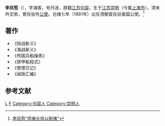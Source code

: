 '''李凤苞'''（{{bd|1834年||1887年|8月7日|catIdx=L}}），字海客，号丹涯，原籍[[江苏|江苏]][[句容|句容]]，生于[[江苏|江苏]][[崇明|崇明]]（今属[[上海市|上海市]]），清末外交家，曾任驻外[[公使|公使]]。光绪七年（1881年）出任清朝首任驻奥国公使。<ref>[https://www.shcm.gov.cn/zjcm/006009/20210423/896ff4cb-12e2-4064-9189-180443ee3830.html 李凤苞“师夷长技以制夷”]</ref>

==著作==
*《陆战新义》
*《海战新义》
*《布国兵船操练》
*《铁甲船程式》
*《使德日记》
*《闻政汇编》

== 参考文献 ==
{{Reflist}}
[[Category:清朝外交官|L]]
[[Category:李姓|F]]
[[Category:句容人|Category:句容人]]
[[Category:崇明人|Category:崇明人]]